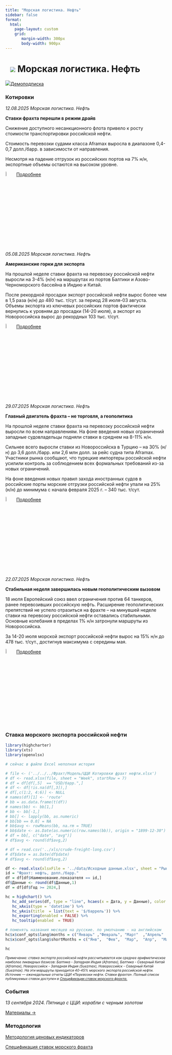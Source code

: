 ```yaml
---
title: "Морская логистика. Нефть"
sidebar: false
format: 
  html:
    page-layout: custom
    grid:
       margin-width: 300px
       body-width: 900px
---
```


# ![](../images/icon-ship.svg) Морская логистика. Нефть {.my-custom-class style="margin-left:3%;"}

![](../images/icon-subscription.svg)[Демоподписка](../demo-subscription.qmd)

::::: {.grid style="margin-left:0%"}
::: {.g-col-12 .g-col-sm-12 .g-col-xs-12 .g-col-xl-6 .g-col-md-6 .g-col-lg-6}
### Котировки

*12.08.2025 Морская логистика. Нефть*

**Ставки фрахта перешли в режим драйв**

Cнижение доступного несанкционного флота привело к росту стоимости транспортировки российской нефти. 

Стоимость перевозки судами класса Aframax выросла в диапазоне 0,4-0,7 долл./барр. в зависимости от направления.

Несмотря на падение отгрузок из российских портов на 7% н/н, экспортные объемы остаются на высоком уровне.

![](../images/icon-locker.svg){width="6%"} [Подробнее](../demo-subscription.qmd)

*05.08.2025 Морская логистика. Нефть*

**Американские горки для экспорта**

На прошлой неделе ставки фрахта на перевозку российской нефти выросли на 3-4% (н/н) на маршрутах из портов Балтики и Азово-Черноморского бассейна в Индию и Китай.

После рекордной просадки экспорт российской нефти вырос более чем в 1,5 раза (н/н) до 480 тыс. т/сут. за период 28 июля-03 августа. Объемы экспорта из ключевых российских портов фактически вернулись к уровням до просадки (14-20 июля), а экспорт из Новороссийска вырос до рекордных 103 тыс. т/сут.

![](../images/icon-locker.svg){width="6%"} [Подробнее](../demo-subscription.qmd)

*29.07.2025 Морская логистика. Нефть*

**Главный двигатель фрахта – не торговля, а геополитика**

На прошлой неделе ставки фрахта на перевозку российской нефти выросли по всем направлениям. На фоне введения новых ограничений западные судовладельцы подняли ставки в среднем на 8-11% н/н.

Сильнее всего выросли ставки из Новороссийска в Турцию – на 30% (н/н) до 3,6 долл./барр. или 2,6 млн долл. за рейс судна типа Aframax. Участники рынка сообщают, что турецкие импортеры российской нефти усилили контроль за соблюдением всех формальных требований из-за новых ограничений.

На фоне введения новых правил захода иностранных судов в российские порты морские отгрузки российской нефти упали на 25% (н/н) до минимума с начала февраля 2025 г. – 340 тыс. т/сут.

![](../images/icon-locker.svg){width="6%"} [Подробнее](../demo-subscription.qmd)

*22.07.2025 Морская логистика. Нефть*

**Стабильная неделя завершилась новым геополитическим вызовом**

18 июля Европейский союз ввел ограничения против 64 танкеров, ранее перевозивших российскую нефть. Расширение геополитических препятствий не успело отразиться на фрахте – на минувшей неделе ставки на перевозку российской нефти оставались стабильными. Основные колебания в пределах 1% н/н затронули маршруты из Новороссийска.

За 14-20 июля морской экспорт российской нефти вырос на 15% н/н до 478 тыс. т/сут., достигнув максимума с середины мая.

![](../images/icon-locker.svg){width="6%"} [Подробнее](../demo-subscription.qmd)

:::

::: {.g-col-12 .g-col-sm-12 .g-col-xs-12 .g-col-xl-6 .g-col-md-6 .g-col-lg-6}
### Ставка морского экспорта российской нефти

```r

library(highcharter)
library(xts)
library(openxlsx)

# сейчас в файле Excel неполная история 

# file <- ('../../../Фрахт/Модель/ЦЦИ Котировки фрахт нефти.xlsx')
# df <- read.xlsx(file, sheet = "Week", startRow = 7)
# df = df[df[,5]  == "USD/барр.",]
# df <- df[!is.na(df[,3]),]
# df[,c(1:2, 4:6)] <- NULL
# names(df)[1] <- 'route'
# bb = as.data.frame(t(df))
# names(bb) <- bb[1,]
# bb <- bb[-1,]
# bb[] <- lapply(bb, as.numeric)
# bb[bb == 0.0] = NA
# bb$avg <- rowMeans(bb, na.rm = TRUE)
# bb$date <- as.Date(as.numeric(row.names(bb)), origin = "1899-12-30")
# df = bb[, c("date", "avg")]
# df$avg <- round(df$avg,2)

# df = read.csv('../xls/crude-freight-long.csv')
# df$date = as.Date(df$date)
# df$avg <- round(df$avg,2)

df <- read.xlsx(xlsxFile = '../data/Исходные данные.xlsx', sheet = "Рынки", detectDates = TRUE)
id = "Фрахт: нефть, долл./барр." 
df = df[df$Наименование.показателя == id,]
df$Данные <- round(df$Данные,1)
df = df[df$Год >= 2024,]

hc = highchart() %>% 
   hc_add_series(df, type = "line", hcaes(x = Дата, y = Данные), color = "#1A4AFC", name = "Фрахт российской нефти", marker = list(enabled = FALSE)) %>% 
   hc_xAxis(type = 'datetime') %>% 
   hc_yAxis(title  = list(text = '$/баррель')) %>% 
   hc_exporting(enabled = FALSE) %>% 
   hc_tooltip(enabled  = TRUE)

# поменять названия месяцев на русские. по умолчанию - на английском
hc$x$conf_opts$lang$months = c("Январь"	,"Февраль",	"Март"	,"Апрель"	,"Май",	"Июнь", "Июль",	"Август",	"Сентябрь",	"Октябрь",	"Ноябрь",	"Декабрь")
hc$x$conf_opts$lang$shortMonths = c("Янв", 	"Фев",	"Мар",	"Апр",	"Май",	"Июн",	"Июл",	"Авг",	"Сен",	"Окт",	"Ноя",	"Дек")

hc
```

[*Примечание: ставка экспорта российской нефти рассчитывается как среднее арифметическое наиболее ликвидных базисов: Балтика - Западная Индия (Aframax), Балтика - Северный Китай (Aframax), Новороссийск - Западная Индия (Suezmax), Новороссийск - Северный Китай (Suezmax). На эти маршруты приходится 40-45% морского экспорта российской нефти. Источник — еженедельные отчеты ЦЦИ «Перевозки нефти. Ставки фрахта». Полный список публикуемых ставок доступен в [Спецификации ставок морского фрахта.](../methodology/specs-freight.qmd)*]{style="font-size:0.75em"}

### События

*13 сентября 2024. Пятница с ЦЦИ: корабли с черным золотом*

[Материалы →](../events/2024-09-13-crude.qmd)
:::
:::::

::::: {.grid style="margin-left:0%"}
::: {.g-col-12 .g-col-sm-12 .g-col-xs-12 .g-col-xl-6 .g-col-md-6 .g-col-lg-6}
### Методология

[Методология ценовых индикаторов](../methodology/methodology-benchmark-pbc.qmd)

[Спецификация ставок морского фрахта](../methodology/specs-freight.qmd)
:::

::: {.g-col-12 .g-col-sm-12 .g-col-xs-12 .g-col-xl-6 .g-col-md-6 .g-col-lg-6}
:::
:::::
